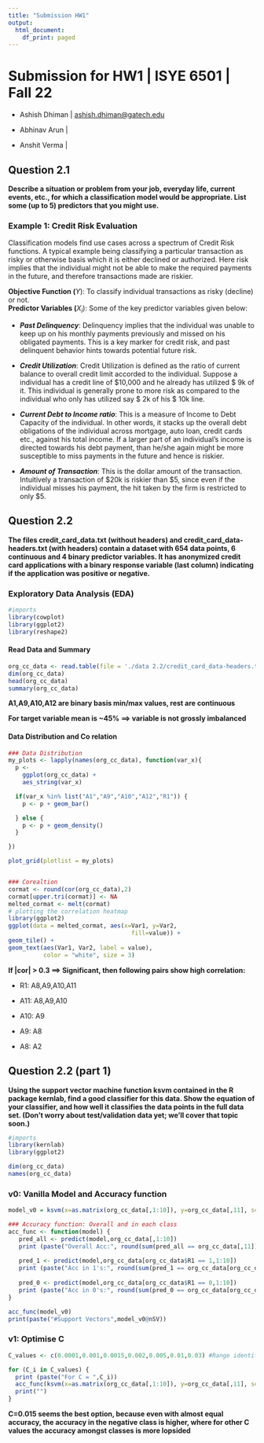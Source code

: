 ```yaml
---
title: "Submission HW1"
output:
  html_document:
    df_print: paged
---
```


# Submission for HW1 \| ISYE 6501 \| Fall 22

-   Ashish Dhiman \| [ashish.dhiman\@gatech.edu](mailto:ashish.dhiman@gatech.edu){.email}

-   Abhinav Arun \|

-   Anshit Verma \|

## Question 2.1

**Describe a situation or problem from your job, everyday life, current events, etc., for which a classification model would be appropriate. List some (up to 5) predictors that you might use.**

### Example 1: Credit Risk Evaluation

Classification models find use cases across a spectrum of Credit Risk functions. A typical example being classifying a particular transaction as risky or otherwise basis which it is either declined or authorized. Here risk implies that the individual might not be able to make the required payments in the future, and therefore transactions made are riskier.

**Objective Function (**$Y$): To classify individual transactions as risky (decline) or not.\
**Predictor Variables (**$X_i$): Some of the key predictor variables given below:

-   ***Past Delinquency***: Delinquency implies that the individual was unable to keep up on his monthly payments previously and missed on his obligated payments. This is a key marker for credit risk, and past delinquent behavior hints towards potential future risk.

-   ***Credit Utilization***: Credit Utilization is defined as the ratio of current balance to overall credit limit accorded to the individual. Suppose a individual has a credit line of \$10,000 and he already has utilized \$ 9k of it. This individual is generally prone to more risk as compared to the individual who only has utilized say \$ 2k of his \$ 10k line.

-   ***Current Debt to Income ratio***: This is a measure of Income to Debt Capacity of the individual. In other words, it stacks up the overall debt obligations of the individual across mortgage, auto loan, credit cards etc., against his total income. If a larger part of an individual's income is directed towards his debt payment, than he/she again might be more susceptible to miss payments in the future and hence is riskier.

-   ***Amount of Transaction***: This is the dollar amount of the transaction. Intuitively a transaction of \$20k is riskier than \$5, since even if the individual misses his payment, the hit taken by the firm is restricted to only \$5.

## Question 2.2

**The files credit_card_data.txt (without headers) and credit_card_data-headers.txt (with headers) contain a dataset with 654 data points, 6 continuous and 4 binary predictor variables. It has anonymized credit card applications with a binary response variable (last column) indicating if the application was positive or negative.**

### Exploratory Data Analysis (EDA)

```r
#imports
library(cowplot)
library(ggplot2)
library(reshape2)
```

#### Read Data and Summary

```r
org_cc_data <- read.table(file = './data 2.2/credit_card_data-headers.txt', sep = "\t", header = TRUE)
dim(org_cc_data)
head(org_cc_data)
summary(org_cc_data)
```

**A1,A9,A10,A12 are binary basis min/max values, rest are continuous**

**For target variable mean is \~45% ==\> variable is not grossly imbalanced**

#### Data Distribution and Co relation

```r
### Data Distribution
my_plots <- lapply(names(org_cc_data), function(var_x){
  p <- 
    ggplot(org_cc_data) +
    aes_string(var_x)

  if(var_x %in% list("A1","A9","A10","A12","R1")) {
    p <- p + geom_bar()

  } else {
    p <- p + geom_density()
  } 

})

plot_grid(plotlist = my_plots)


### Corealtion
cormat <- round(cor(org_cc_data),2)
cormat[upper.tri(cormat)] <- NA
melted_cormat <- melt(cormat)
# plotting the correlation heatmap
library(ggplot2)
ggplot(data = melted_cormat, aes(x=Var1, y=Var2,
                                   fill=value)) +
geom_tile() +
geom_text(aes(Var1, Var2, label = value),
          color = "white", size = 3)
```

**If \|cor\| \> 0.3 ==\> Significant, then following pairs show high correlation:**

-   R1: A8,A9,A10,A11

-   A11: A8,A9,A10

-   A10: A9

-   A9: A8

-   A8: A2

## Question 2.2 (part 1)

**Using the support vector machine function ksvm contained in the R package kernlab, find a good classifier for this data. Show the equation of your classifier, and how well it classifies the data points in the full data set. (Don't worry about test/validation data yet; we'll cover that topic soon.)**

```r
#imports
library(kernlab)
library(ggplot2)
```

```r
dim(org_cc_data)
names(org_cc_data)
```

### v0: Vanilla Model and Accuracy function

```r
model_v0 = ksvm(x=as.matrix(org_cc_data[,1:10]), y=org_cc_data[,11], scaled =TRUE, type = "C-svc",kernel = "vanilladot", C = 10)

### Accuracy function: Overall and in each class
acc_func <- function(model) {
   pred_all <- predict(model,org_cc_data[,1:10])
   print (paste("Overall Acc:", round(sum(pred_all == org_cc_data[,11]) * 100 / nrow(org_cc_data),4)))
   
   pred_1 <- predict(model,org_cc_data[org_cc_data$R1 == 1,1:10])
   print (paste("Acc in 1's:", round(sum(pred_1 == org_cc_data[org_cc_data$R1 == 1,11]) * 100 / nrow(org_cc_data[org_cc_data$R1 == 1,1:10]),4)))
   
   pred_0 <- predict(model,org_cc_data[org_cc_data$R1 == 0,1:10])
   print (paste("Acc in 0's:", round(sum(pred_0 == org_cc_data[org_cc_data$R1 == 0,11]) * 100 / nrow(org_cc_data[org_cc_data$R1 == 0,1:10]),4)))
}

acc_func(model_v0)
print(paste("#Support Vectors",model_v0@nSV))
```

### v1: Optimise C

```r
C_values <- c(0.0001,0.001,0.0015,0.002,0.005,0.01,0.03) #Range identified with hit and trial

for (C_i in C_values) {
  print (paste("For C = ",C_i))
  acc_func(ksvm(x=as.matrix(org_cc_data[,1:10]), y=org_cc_data[,11], scaled =TRUE, type = "C-svc",kernel = "vanilladot", C = C_i))
  print("")
}
```

**C=0.015 seems the best option, because even with almost equal accuracy, the accuracy in the negative class is higher, where for other C values the accuracy amongst classes is more lopsided**
